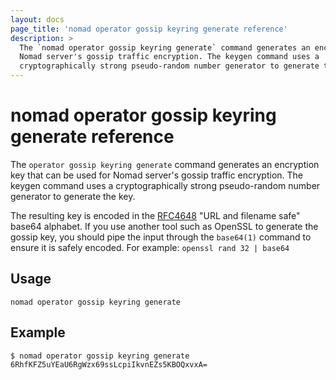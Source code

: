 ```yaml
---
layout: docs
page_title: 'nomad operator gossip keyring generate reference'
description: >
  The `nomad operator gossip keyring generate` command generates an encryption key that can be used for
  Nomad server's gossip traffic encryption. The keygen command uses a
  cryptographically strong pseudo-random number generator to generate the key.
---
```


# nomad operator gossip keyring generate reference

The `operator gossip keyring generate` command generates an encryption
key that can be used for Nomad server's gossip traffic encryption. The
keygen command uses a cryptographically strong pseudo-random number
generator to generate the key.

The resulting key is encoded in the [RFC4648] "URL and filename safe"
base64 alphabet. If you use another tool such as OpenSSL to generate
the gossip key, you should pipe the input through the `base64(1)`
command to ensure it is safely encoded. For example: `openssl rand 32
| base64`

## Usage

```plaintext
nomad operator gossip keyring generate
```

## Example

```shell-session
$ nomad operator gossip keyring generate
6RhfKFZ5uYEaU6RgWzx69ssLcpiIkvnEZs5KBOQxvxA=
```

[rfc4648]: https://tools.ietf.org/html/rfc4648#section-5
